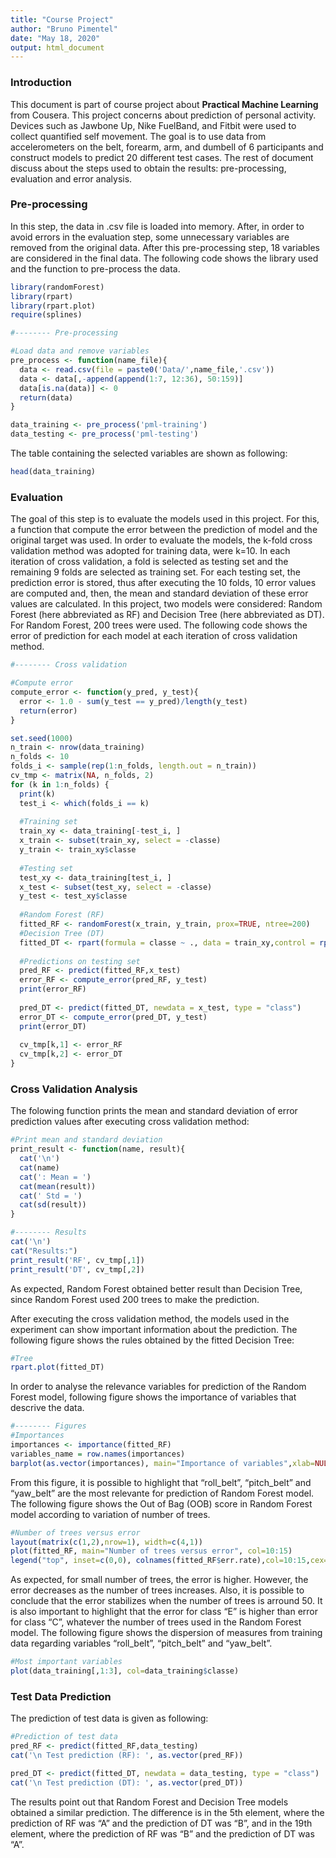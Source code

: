 ```yaml
---
title: "Course Project"
author: "Bruno Pimentel"
date: "May 18, 2020"
output: html_document
---
```



### Introduction

This document is part of course project about **Practical Machine Learning** from Cousera. This project concerns about prediction of personal activity. Devices such as Jawbone Up, Nike FuelBand, and Fitbit were used to collect quantified self movement. The goal is to use data from accelerometers on the belt, forearm, arm, and dumbell of 6 participants and construct models to predict 20 different test cases. The rest of document discuss about the steps used to obtain the results: pre-processing, evaluation and error analysis.

### Pre-processing

In this step, the data in .csv file is loaded into memory. After, in order to avoid errors in the evaluation step, some unnecessary variables are removed from the original data. After this pre-processing step, 18 variables are considered in the final data. The following code shows the library used and the function to pre-process the data.

```r
library(randomForest)
library(rpart)
library(rpart.plot)
require(splines)
```

```r
#-------- Pre-processing

#Load data and remove variables
pre_process <- function(name_file){
  data <- read.csv(file = paste0('Data/',name_file,'.csv'))
  data <- data[,-append(append(1:7, 12:36), 50:159)]
  data[is.na(data)] <- 0
  return(data)
}

data_training <- pre_process('pml-training')
data_testing <- pre_process('pml-testing')

```

The table containing the selected variables are shown as following:

```r
head(data_training)
```

### Evaluation

The goal of this step is to evaluate the models used in this project. For this, a function that compute the error between the prediction of model and the original target was used. In order to evaluate the models, the k-fold cross validation method was adopted for training data, were k=10. In each iteration of cross validation, a fold is selected as testing set and the remaining 9 folds are selected as training set. For each testing set, the prediction error is stored, thus after executing the 10 folds, 10 error values are computed and, then, the mean and standard deviation of these error values are calculated. In this project, two models were considered: Random Forest (here abbreviated as RF) and Decision Tree (here abbreviated as DT). For Random Forest, 200 trees were used. The following code shows the error of prediction for each model at each iteration of cross validation method.

```r
#-------- Cross validation

#Compute error
compute_error <- function(y_pred, y_test){
  error <- 1.0 - sum(y_test == y_pred)/length(y_test)
  return(error)
}

set.seed(1000)
n_train <- nrow(data_training)
n_folds <- 10
folds_i <- sample(rep(1:n_folds, length.out = n_train))
cv_tmp <- matrix(NA, n_folds, 2)
for (k in 1:n_folds) {
  print(k)
  test_i <- which(folds_i == k)
  
  #Training set
  train_xy <- data_training[-test_i, ]
  x_train <- subset(train_xy, select = -classe)
  y_train <- train_xy$classe
  
  #Testing set
  test_xy <- data_training[test_i, ]
  x_test <- subset(test_xy, select = -classe)
  y_test <- test_xy$classe
  
  #Random Forest (RF)
  fitted_RF <- randomForest(x_train, y_train, prox=TRUE, ntree=200)
  #Decision Tree (DT)
  fitted_DT <- rpart(formula = classe ~ ., data = train_xy,control = rpart.control(minsplit = 10, maxdepth = 15))
  
  #Predictions on testing set
  pred_RF <- predict(fitted_RF,x_test) 
  error_RF <- compute_error(pred_RF, y_test)
  print(error_RF)
  
  pred_DT <- predict(fitted_DT, newdata = x_test, type = "class") 
  error_DT <- compute_error(pred_DT, y_test)
  print(error_DT)
  
  cv_tmp[k,1] <- error_RF
  cv_tmp[k,2] <- error_DT
}
```

### Cross Validation Analysis

The folowing function prints the mean and standard deviation of error prediction values after executing cross validation method:

```r
#Print mean and standard deviation
print_result <- function(name, result){
  cat('\n')
  cat(name)
  cat(': Mean = ')
  cat(mean(result))
  cat(' Std = ')
  cat(sd(result))
}

#-------- Results
cat('\n')
cat("Results:")
print_result('RF', cv_tmp[,1])
print_result('DT', cv_tmp[,2])
```

As expected, Random Forest obtained better result than Decision Tree, since Random Forest used 200 trees to make the prediction. 

After executing the cross validation method, the models used in the experiment can show important information about the prediction. The following figure shows the rules obtained by the fitted Decision Tree:

```r
#Tree
rpart.plot(fitted_DT)
```

In order to analyse the relevance variables for prediction of the Random Forest model, following figure shows the importance of variables that descrive the data.

```r
#-------- Figures
#Importances
importances <- importance(fitted_RF)
variables_name = row.names(importances)
barplot(as.vector(importances), main="Importance of variables",xlab=NULL, ylab = "Importance", horiz=FALSE, names.arg=variables_name, las=2, cex.names = 0.7)
```

From this figure, it is possible to highlight that "roll_belt", "pitch_belt" and "yaw_belt" are the most relevante for prediction of Random Forest model. The following figure shows the Out of Bag (OOB) score in Random Forest model according to variation of number of trees.

```r
#Number of trees versus error
layout(matrix(c(1,2),nrow=1), width=c(4,1))
plot(fitted_RF, main="Number of trees versus error", col=10:15)
legend("top", inset=c(0,0), colnames(fitted_RF$err.rate),col=10:15,cex=0.5,fill=10:15)
```

As expected, for small number of trees, the error is higher. However, the error decreases as the number of trees increases. Also, it is possible to conclude that the error stabilizes when the number of trees is arround 50. It is also important to highlight that the error for class "E" is higher than error for class "C", whatever the number of trees used in the Random Forest model. The following figure shows the dispersion of measures from training data regarding variables "roll_belt", "pitch_belt" and "yaw_belt".

```r
#Most important variables
plot(data_training[,1:3], col=data_training$classe)
```

### Test Data Prediction

The prediction of test data is given as following:

```r
#Prediction of test data
pred_RF <- predict(fitted_RF,data_testing) 
cat('\n Test prediction (RF): ', as.vector(pred_RF))

pred_DT <- predict(fitted_DT, newdata = data_testing, type = "class") 
cat('\n Test prediction (DT): ', as.vector(pred_DT))
```

The results point out that Random Forest and Decision Tree models obtained a similar prediction. The difference is in the 5th element, where the prediction of RF was "A" and the prediction of DT was "B", and in the 19th element, where the prediction of RF was "B" and the prediction of DT was "A".
